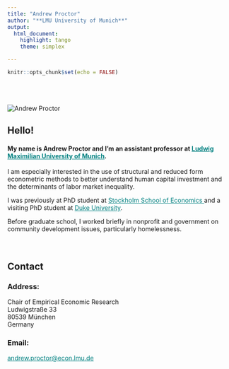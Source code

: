 ```yaml
---
title: "Andrew Proctor"
author: "**LMU University of Munich**"
output:
  html_document:
    highlight: tango
    theme: simplex

---
```


```r
knitr::opts_chunk$set(echo = FALSE)
```


<div class = "row">
<div class = "col-xs-12 col-md-6">
<br><br><br>
<img src="handels.jpg" alt="Andrew Proctor">
</div>

<div class = "col-xs-12 col-md-6">
<div class = "col-xs-1 col-md-0">
</div>
<div class = "col-xs-11 col-md-12">
# Hello!


#### My name is Andrew Proctor and I'm an assistant professor at  <a href="https://www.en.empwi.econ.uni-muenchen.de/index.html" 
  style="color:teal;">Ludwig Maximilian University of Munich</a>.####

I am especially interested in the use of structural and reduced form econometric
methods to better understand human capital investment and the determinants of labor 
market inequality.  

I was previously at PhD student at <a href="https://www.hhs.se/en/research/departments/de/" 
  style="color:teal;"> Stockholm School of Economics </a> and a visiting PhD student at <a href="https://econ.duke.edu/" 
  style="color:teal;">Duke University</a>. 

Before graduate school, I worked briefly in nonprofit and government on 
community development issues, particularly homelessness.
<br><br>
<br>
</div>
</div>

<div class = "row">
<div class = "col-xs-1 col-md-0"></div>
<div class = "col-xs-11 col-md-12">
## Contact
</div>
</div>

<div class = "row">
<div class = "col-xs-12 col-md-6">
<div class = "col-xs-1 col-md-0"></div>
<div class = "col-xs-11 col-md-12">
### Address:
  Chair of Empirical Economic Research <br>
  Ludwigstra&szlig;e 33 <br>
  80539 M&uuml;nchen <br>
  Germany
</div>
</div>

<div class = "col-xs-12 col-md-6">
<div class = "col-xs-1 col-md-0"></div>
<div class = "col-xs-11 col-md-12">
### Email:  
<a href = "mailto: andrew.proctor@econ.lmu.de" style="color:teal;">andrew.proctor@econ.lmu.de</a>
</div>
</div>
</div>






